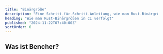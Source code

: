```yaml
---
title: "Binärgröße"
description: "Eine Schritt-für-Schritt-Anleitung, wie man Rust-Binärgrößen in CI verfolgt"
heading: "Wie man Rust-Binärgrößen in CI verfolgt"
published: "2024-11-22T07:40:00Z"
sortOrder: 6
---
```



<Intro
  lang="Rust"
/>

## Was ist Bencher?

<BencherIntro />

<Steps
  lang="Rust"
  optionUrl="/de/docs/explanation/adapters/#%EF%B8%8F-file-size"
  adapterUrl="/de/docs/explanation/adapters/#-json"
/>

<FileSizeInner>
  <CargoBuild />
</FileSizeInner>

<br />

<CallToAction />
